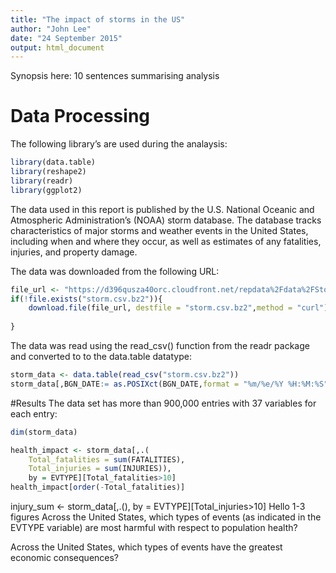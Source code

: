 ```yaml
---
title: "The impact of storms in the US"
author: "John Lee"
date: "24 September 2015"
output: html_document
---
```


Synopsis here: 10 sentences summarising analysis


# Data Processing
The following library's are used during the analaysis:
```r
library(data.table)
library(reshape2)
library(readr)
library(ggplot2)
```

The data used in this report is published by the U.S. National Oceanic and Atmospheric Administration's (NOAA) storm database. The database tracks characteristics of major storms and weather events in the United States, including when and where they occur, as well as estimates of any fatalities, injuries, and property damage.

The data was downloaded from the following URL:
```r
file_url <- "https://d396qusza40orc.cloudfront.net/repdata%2Fdata%2FStormData.csv.bz2"
if(!file.exists("storm.csv.bz2")){
    download.file(file_url, destfile = "storm.csv.bz2",method = "curl")
    
}
```

The data was read using the read_csv() function from the readr package and converted to to the data.table datatype:
```r
storm_data <- data.table(read_csv("storm.csv.bz2"))
storm_data[,BGN_DATE:= as.POSIXct(BGN_DATE,format = "%m/%e/%Y %H:%M:%S")]
```

#Results
The data set has more than 900,000 entries with 37 variables for each entry:
```r
dim(storm_data)
```

```r
health_impact <- storm_data[,.(
    Total_fatalities = sum(FATALITIES),
    Total_injuries = sum(INJURIES)),
    by = EVTYPE][Total_fatalities>10]
health_impact[order(-Total_fatalities)]
```
injury_sum <- storm_data[,.(), by = EVTYPE][Total_injuries>10]
Hello
1-3 figures
    Across the United States, which types of events (as indicated in the EVTYPE variable) are most harmful with respect to population health?

Across the United States, which types of events have the greatest economic consequences?

